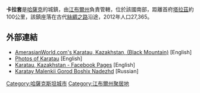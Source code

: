 '''卡拉套'''是[[哈薩克|哈薩克]]的城鎮，由[[江布爾州|江布爾州]]負責管轄，位於該國南部，距離首府[[塔拉茲|塔拉茲]]約100公里，該鎮座落在古代[[絲綢之路|絲綢之路]]沿途，2012年人口27,365。

==外部連結==
*[https://web.archive.org/web/20070607104412/http://www.amerasianworld.com/karatau.php AmerasianWorld.com's Karatau, Kazakhstan, (Black Mountain)] [English]
*[https://web.archive.org/web/20120122091558/http://kevinmillerjr.com/category/kazakhstan/karatau/ Photos of Karatau] [English]
*[https://www.facebook.com/pages/Karatau-Kazakhstan/107943859233759 Karatau, Kazakhstan - Facebook Pages] [English]
*[https://web.archive.org/web/20070627022517/http://www.karatau.ru/ Karatay Malenkii Gorod Boshix Nadezhd] [Russian]
{{江布尔州}}
{{coord|43|10|52|N|70|27|32|E|display=title|region:KZ_type:landmark_source:dewiki}}

{{Kazakhstan-geo-stub}}
{{DEFAULTSORT: Karatau}}
[[Category:哈薩克斯坦城市|Category:哈薩克斯坦城市]]
[[Category:江布爾州聚居地|Category:江布爾州聚居地]]
